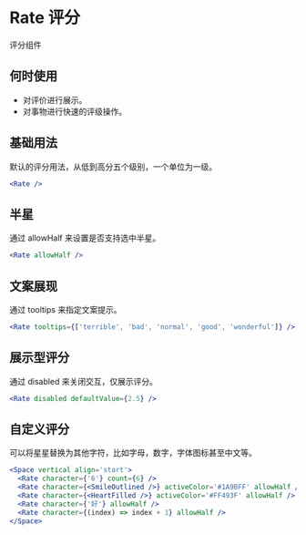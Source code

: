 # Rate 评分

评分组件

## 何时使用

- 对评价进行展示。
- 对事物进行快速的评级操作。

## 基础用法

默认的评分用法，从低到高分五个级别，一个单位为一级。

```jsx
<Rate />
```

## 半星

通过 allowHalf 来设置是否支持选中半星。

```jsx
<Rate allowHalf />
```

## 文案展现

通过 tooltips 来指定文案提示。

```jsx
<Rate tooltips={['terrible', 'bad', 'normal', 'good', 'wonderful']} />
```

## 展示型评分

通过 disabled 来关闭交互，仅展示评分。

```jsx
<Rate disabled defaultValue={2.5} />
```

## 自定义评分

可以将星星替换为其他字符，比如字母，数字，字体图标甚至中文等。

```jsx
<Space vertical align='start'>
  <Rate character={'6'} count={6} />
  <Rate character={<SmileOutlined />} activeColor='#1A9BFF' allowHalf />
  <Rate character={<HeartFilled />} activeColor='#FF493F' allowHalf />
  <Rate character={'好'} allowHalf />
  <Rate character={(index) => index + 1} allowHalf />
</Space>
```
